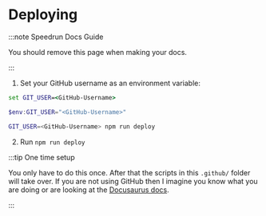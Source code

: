 
# Deploying

:::note Speedrun Docs Guide

You should remove this page when making your docs.

:::

1. Set your GitHub username as an environment variable:

<Tabs>
<TabItem value="cmd" label="CMD/Windows Terminal">

```cmd
set GIT_USER=<GitHub-Username>
```

</TabItem>

<TabItem value="ps" label="Powershell">

```powershell
$env:GIT_USER="<GitHub-Username>"
```

</TabItem>
<TabItem value="bash" label="Bash">

```bash
GIT_USER=<GitHub-Username> npm run deploy
```

</TabItem>
</Tabs>

2. Run `npm run deploy`

:::tip One time setup

You only have to do this once. After that the scripts in this `.github/` folder will take over. If you are not using GitHub then I imagine you know what you are doing or are looking at the [Docusaurus docs](https://docusaurus.io/docs/deployment).

:::
